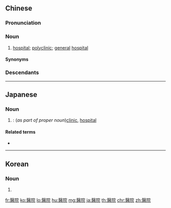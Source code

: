 {{also|医院}}
==Chinese==
{{zh-forms|s=医院}}
{{wikipedia|lang=zh}}

===Pronunciation===
{{zh-pron
|m=yīyuàn
|ma=y
|c=ji1 jyun6-2
|h=pfs=yî-yen
|md=ĭ-iêng
|mn=i-īⁿ
|w=1i hhyoe
|cat=n
}}

===Noun===
{{zh-noun}}

# [[hospital]]; [[polyclinic]]; [[general]] [[hospital]] {{zh-mw|所|家|座|c:間}}

====Synonyms====
{{zh-dial}}

===Descendants===
{{CJKV|醫院|s=医院|い.いん|의원|y viện}}

{{zh-cat|Beginning}}

----

==Japanese==
{{ja-kanjitab|い|いん|yomi=on}}

===Noun===
{{ja-noun|い.いん|shin=医院}}

# {{kyujitai spelling of|医院}}: (''as part of proper noun'')[[clinic]], [[hospital]]

====Related terms====
* {{ja-r|病院|びょういん}}

----

==Korean==
{{ko-hanjatab}}

===Noun===
{{ko-noun|hj|hangeul=의원}}

# {{hanja form of|의원|[[clinic]]}}

[[fr:醫院]]
[[ko:醫院]]
[[lo:醫院]]
[[hu:醫院]]
[[mg:醫院]]
[[ja:醫院]]
[[th:醫院]]
[[chr:醫院]]
[[zh:醫院]]